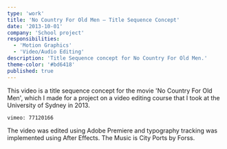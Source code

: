 ```yaml
---
type: 'work'
title: 'No Country For Old Men – Title Sequence Concept'
date: '2013-10-01'
company: 'School project'
responsibilities:
  - 'Motion Graphics'
  - 'Video/Audio Editing'
description: 'Title Sequence concept for No Country For Old Men.'
theme-color: '#bd6418'
published: true
---
```



This video is a title sequence concept for the movie 'No Country For Old Men', which I made for a project on a video editing course that I took at the University of Sydney in 2013.

<VideoContainer>

`vimeo: 77120166`

</VideoContainer>

The video was edited using Adobe Premiere and typography tracking was implemented using After Effects. The Music is City Ports by Forss.